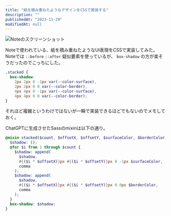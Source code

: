 ```yaml
---
title: "紙を積み重ねたようなデザインをCSSで実装する"
description: ""
publishedAt: "2023-11-29"
modifiedAt: null
---
```


![Noteのスクリーンショット](https://static.sabigara.com/uploads/5Abe8eQX_814x297.png)

Noteで使われている、紙を積み重ねたようなUI表現をCSSで実装してみた。Noteでは `::before` `::after` 疑似要素を使っているが、 `box-shadow` の方が楽そうだったのでこっちにした。

```scss
.stacked {
  box-shadow:
    2px 2px 0 -1px var(--color-surface),
    2px 2px 0 0 var(--color-border),
    4px 4px 0 -1px var(--color-surface),
    4px 4px 0 0 var(--color-border);
}
```

それほど複雑というわけではないが一瞬で実装できるほどでもないのでメモしておく。

ChatGPTに生成させたSassのmixinは以下の通り。

```scss
@mixin stacked($count, $offsetX, $offsetY, $surfaceColor, $borderColor) {
  $shadow: ();
  @for $i from 1 through $count {
    $shadow: append(
      $shadow,
      #{($i * $offsetX)}px #{($i * $offsetY)}px 0 -1px $surfaceColor,
      comma
    );
    $shadow: append(
      $shadow,
      #{($i * $offsetX)}px #{($i * $offsetY)}px 0 0px $borderColor,
      comma
    );
  }
  box-shadow: $shadow;
}
```
